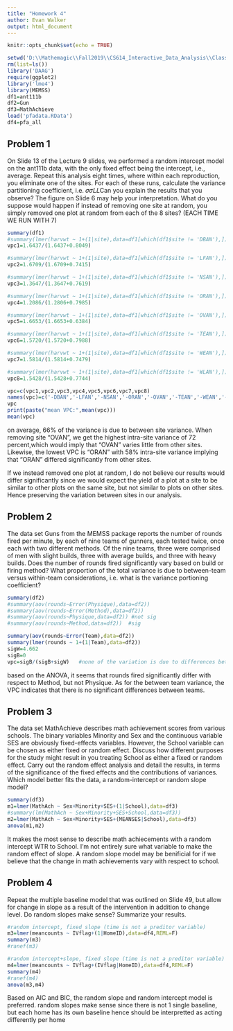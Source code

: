 ---
title: "Homework 4"
author: Evan Walker
output: html_document
---

```{r setup, include=FALSE}
knitr::opts_chunk$set(echo = TRUE)
```


```{r, echo=FALSE}
setwd('D:\\Mathemagic\\Fall2019\\CS614_Interactive_Data_Analysis\\Classwork\\Classwork_7_lecture_9')
rm(list=ls())
library('DAAG')
require(ggplot2)
library('lme4')
library(MEMSS)
df1=ant111b
df2=Gun
df3=MathAchieve
load('pfadata.RData')
df4=pfa_all
```

## Problem 1
On Slide 13 of the Lecture 9 slides, we performed a random intercept model on the ant111b data,
with the only fixed effect being the intercept, i.e., average. Repeat this analysis eight times, where
within each reproduction, you eliminate one of the sites. For each of these runs, calculate the variance
partitioning coefficient, i.e. 𝜎𝜎𝐿𝐿Can you explain the results that you observe? The figure on Slide
6 may help your interpretation. What do you suppose would happen if instead of removing one site
at random, you simply removed one plot at random from each of the 8 sites?
(EACH TIME WE RUN WITH 7)
```{r, echo=FALSE}
summary(df1)
#summary(lmer(harvwt ~ 1+(1|site),data=df1[which(df1$site != 'DBAN'),]))
vpc1=1.6437/(1.6437+0.8049)

#summary(lmer(harvwt ~ 1+(1|site),data=df1[which(df1$site != 'LFAN'),]))
vpc2=1.6709/(1.6709+0.7415)

#summary(lmer(harvwt ~ 1+(1|site),data=df1[which(df1$site != 'NSAN'),]))
vpc3=1.3647/(1.3647+0.7619)

#summary(lmer(harvwt ~ 1+(1|site),data=df1[which(df1$site != 'ORAN'),]))
vpc4=1.2086/(1.2806+0.7985)

#summary(lmer(harvwt ~ 1+(1|site),data=df1[which(df1$site != 'OVAN'),]))
vpc5=1.6653/(1.6653+0.6384)

#summary(lmer(harvwt ~ 1+(1|site),data=df1[which(df1$site != 'TEAN'),]))
vpc6=1.5720/(1.5720+0.7988)

#summary(lmer(harvwt ~ 1+(1|site),data=df1[which(df1$site != 'WEAN'),]))
vpc7=1.5814/(1.5814+0.7479)

#summary(lmer(harvwt ~ 1+(1|site),data=df1[which(df1$site != 'WLAN'),]))
vpc8=1.5428/(1.5428+0.7744)

vpc=c(vpc1,vpc2,vpc3,vpc4,vpc5,vpc6,vpc7,vpc8)
names(vpc)=c('-DBAN','-LFAN','-NSAN','-ORAN','-OVAN','-TEAN','-WEAN','-WLAN')
vpc
print(paste("mean VPC:",mean(vpc)))
mean(vpc)
```
on average, 66% of the variance is due to between site variance. When removing site "OVAN", we get the highest intra-site variance of 72 percent,which would imply that "OVAN" varies little from other sites. Likewise, the lowest VPC is "ORAN" with 58% intra-site variance implying that "ORAN" differed significantly from other sites.

If we instead removed one plot at random, I do not believe our results would differ significantly since we would expect the yield of a plot at a site to be similar to other plots on the same site, but not similar to plots on other sites. Hence preserving the variation between sites in our analysis.

## Problem 2
The data set Guns from the MEMSS package reports the number of rounds fired per minute, by each
of nine teams of gunners, each tested twice, once each with two different methods. Of the nine teams,
three were comprised of men with slight builds, three with average builds, and three with heavy
builds. Does the number of rounds fired significantly vary based on build or firing method? What
proportion of the total variance is due to between-team versus within-team considerations, i.e. what
is the variance portioning coefficient?
```{r, echo=FALSE}
summary(df2)
#summary(aov(rounds~Error(Physique),data=df2))
#summary(aov(rounds~Error(Method),data=df2))
#summary(aov(rounds~Physique,data=df2)) #not sig
#summary(aov(rounds~Method,data=df2))  #sig

summary(aov(rounds~Error(Team),data=df2))
summary(lmer(rounds ~ 1+(1|Team),data=df2))
sigW=4.662
sigB=0
vpc=sigB/(sigB+sigW)   #none of the variation is due to differences between team
```
based on the ANOVA, it seems that rounds fired significantly differ with respect to Method, but not Physique.
As for the between team variance, the VPC indicates that there is no significant differences between teams.


## Problem 3
The data set MathAchieve describes math achievement scores from various schools. The binary
variables Minority and Sex and the continuous variable SES are obviously fixed-effects variables.
However, the School variable can be chosen as either fixed or random effect. Discuss how different
purposes for the study might result in you treating School as either a fixed or random effect. Carry
out the random effect analysis and detail the results, in terms of the significance of the fixed effects
and the contributions of variances. Which model better fits the data, a random-intercept or random
slope model?
```{r, echo=FALSE}
summary(df3)
m1=lmer(MathAch ~ Sex+Minority+SES+(1|School),data=df3)
#summary(lm(MathAch ~ Sex+Minority+SES+School,data=df3))
m2=lmer(MathAch ~ Sex+Minority+SES+(MEANSES|School),data=df3)
anova(m1,m2)
```
It makes the most sense to describe math achiecements with a random intercept WTR to School. I'm not entirely sure what variable to make the random effect of slope. A random slope model may be benificial for if we believe that the change in math achievements vary with respect to school.


## Problem 4
Repeat the multiple baseline model that was outlined on Slide 49, but allow for change in slope as a
result of the intervention in addition to change level. Do random slopes make sense? Summarize your
results.
```{r, echo=FALSE}
#random intercept, fixed slope (time is not a preditor variable)
m3=lmer(meancounts ~ IVflag+(1|HomeID),data=df4,REML=F)
summary(m3)
#ranef(m3)

#random intercept+slope, fixed slope (time is not a preditor variable)
m4=lmer(meancounts ~ IVflag+(IVflag|HomeID),data=df4,REML=F)
summary(m4)
#ranef(m4)
anova(m3,m4)
```
Based on AIC and BIC, the random slope and random intercept model is preferred. random slopes make sense since there is not 1 single baseline, but each home has its own baseline hence should be interpretted as acting differently per home


